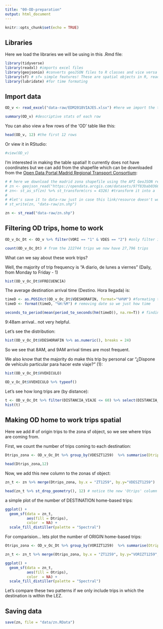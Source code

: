 ```yaml
---
title: "00-OD-preparation"
output: html_document
---
```


```r
knitr::opts_chunk$set(echo = TRUE)
```

## Libraries

Here we load the libraries we will be using in this .Rmd file:
```r
library(tidyverse) 
library(readxl) #imports excel files
library(geojsonio) #converts geoJSON files to R classes and vice versa
library(sf) # sf= simple features! These are spatial objects in R, read here: https://r-spatial.github.io/sf/index.html
library(lubridate) #for time formating
```

## Import data

```r
OD_v <- read_excel("data-raw/EDM2018VIAJES.xlsx") #here we import the trips file, by default this function imports the first sheet in an excel file. This .Rmd file is saved in the same place as the .xlsx file so we just need to write the name of the file we want to read. run ' help(read_excel) ` to see the documentation of this function. 

summary(OD_v) #descriptive stats of each row
```

You can also view a few rows of the 'OD' table like this:
```r
head(OD_v, 12) #the first 12 rows
```

Or view it in RStudio:
```r
#view(OD_v)
```

I'm interested in making the table spatial! It currently does not have coordinates but we can add from the shapefile which can be downloaded from the [Open Data Portal Madrid Regional Transport Consortium](https://datos.crtm.es/datasets/zonificacionzt1259/explore?location=40.420959%2C-3.695073%2C12.93):
```r
# # here we download the madrid zona shapefile using the API GeoJSON resource! neat
# zn <- geojson_read("https://opendata.arcgis.com/datasets/97f83bab03664d4e9853acf0e431d893_0.geojson",  what = "sp")
# zn<- st_as_sf(zn) %>% st_transform(crs = 4326) #transform it into a 'sf' class object and transform coordinates to WGS84
# 
# #let's save it to data-raw just in case this link/resource doesn't work in the future
# st_write(zn, "data-raw/zn.shp")

zn <- st_read("data-raw/zn.shp")
```

## Filtering OD trips, home to work

```r
OD_v_Oc_Dt <- OD_v %>% filter(VORI == "1" & VDES == "2") #only filter in origin casa trips and destination trabajo

count(OD_v_Oc_Dt) # from the 222744 trips we now have 27,796 trips
```

What can we say about these work trips?

Well, the majority of trip frequency is "A diario, de lunes a viernes" (Daily, from Monday to Friday - 1)
```r
hist(OD_v_Oc_Dt$VFRECUENCIA)
```
The average destination arrival time (Destino. Hora llegada) is:
```r

timeD <- as.POSIXct(OD_v_Oc_Dt$VDESHORAFIN, format="%H%M") #formating the column
timeD <- format(timeD, "%H:%M") # removing date so we just how time

seconds_to_period(mean(period_to_seconds(hm(timeD)), na.rm=T)) # finding mean

```
9:48am arrival.. not very helpful.

Let's see the distribution:
```r
hist(OD_v_Oc_Dt$VDESHORAFIN %>% as.numeric(), breaks = 24)
```
So we see that 8AM, and 9AM arrival times are most frequent.

We also know that the majority do make this trip by personal car "¿Dispone de vehículo particular para hacer este viaje?" (1):
```r
hist(OD_v_Oc_Dt$VVEHICULO)

OD_v_Oc_Dt$VVEHICULO %>% typeof()
```

Let's see how long trips are (by distance):
```r
t <- OD_v_Oc_Dt %>% filter(DISTANCIA_VIAJE <= 60) %>% select(DISTANCIA_VIAJE) %>% unlist() %>% as.numeric() 
hist(t)
```

## Making OD home to work trips spatial

Here we add # of origin trips to the zona sf object, so we see where trips are coming from. 

First, we count the number of trips coming to each destination:
```r
Dtrips_zona <- OD_v_Oc_Dt %>% group_by(VDESZT1259)  %>% summarise(Dtrips = (n())) # we group by the Destination ZT1259 ID and then we summarize the number of rows that have the same ZT using the summarize() function and the n() function to create a new 'Dtrips' column.

head(Dtrips_zona,12)
```

Now, we add this new column to the zonas sf object:
```r
zn_t <- zn %>% merge(Dtrips_zona, by.x = "ZT1259", by.y="VDESZT1259")

head(zn_t %>% st_drop_geometry(), 12) # notice the new 'Otrips' column
```

a simple plot of the number of DESTINATION home-based trips:
```r
ggplot() +
  geom_sf(data = zn_t,
          aes(fill = Dtrips),
          color  = NA) +
  scale_fill_distiller(palette = "Spectral")
```
For comparision... lets plot the number of ORIGIN home-based trips:
```r
Otrips_zona <- OD_v_Oc_Dt %>% group_by(VORIZT1259)  %>% summarise(Otrips = (n())) # we group by the origin ZT1259 ID and then we summarize the number of rows that have the same ZT using the summarize() function and the n() function to create a new 'Otrips' column.

zn_t <- zn_t %>% merge(Otrips_zona, by.x = "ZT1259", by.y="VORIZT1259", all.x = TRUE)

ggplot() +
  geom_sf(data = zn_t,
          aes(fill = Otrips),
          color  = NA) +
  scale_fill_distiller(palette = "Spectral")
```

Let's compare these two patterns if we only include trips in which the destination is within the LEZ. 

<!-- to do once Javier adds the LEZ file to data-raw or replicate how the 'zn' object was imported--> 

## Saving data
```r
save(zn, file = "data/zn.RData")
```

